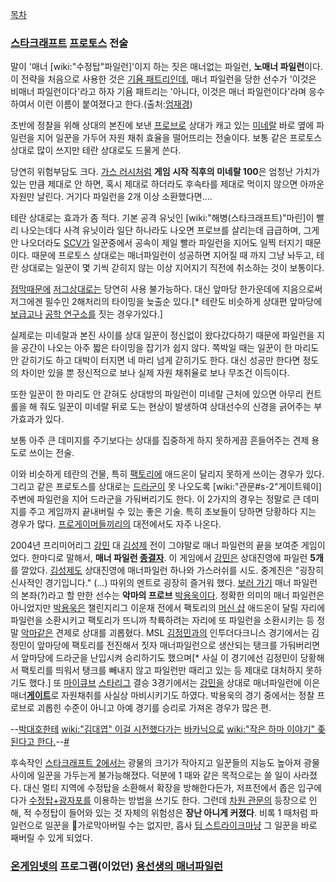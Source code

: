 [[목차]]

=== [[스타크래프트]] [[프로토스]] 전술 ===
말이 '매너 [wiki:"수정탑"파일런]'이지 하는 짓은 매너없는 파일런, '''노매너 파일런'''이다. 이 전략을 처음으로 사용한 것은 [[기욤 패트리]]인데, 매너 파일런을 당한 선수가 '이것은 비매너 파일런이다'라고 하자 기욤 패트리는 '아니다, 이것은 매너 파일런이다'라며 응수하여서 이런 이름이 붙여졌다고 한다.(출처:[[엄재경]]) 

초반에 정찰을 위해 상대의 본진에 보낸 [[프로브]]로 상대가 캐고 있는 [[미네랄]] 바로 옆에 파일런을 지어 일꾼을 가두어 자원 채취 효율을 떨어뜨리는 전술이다. 보통 같은 프로토스 상대로 많이 쓰지만 테란 상대로도 드물게 쓴다.

당연히 위험부담도 크다. [[가스 러시]]처럼 '''게임 시작 직후의 미네랄 100'''은 엄청난 가치가 있는 만큼 제대로 안 하면, 혹시 제대로 하더라도 후속타를 제대로 먹이지 않으면 아까운 자원만 날린다. 거기다 파일런을 2개 이상 소환했다면….

테란 상대로는 효과가 좀 적다. 기본 공격 유닛인 [wiki:"해병(스타크래프트)"마린]이 빨리 나오는데다 사격 유닛이라 일단 하나라도 나오면 프로브를 살리는데 급급하며, 그게 안 나오더라도 [[SCV]]가 일꾼중에서 공속이 제일 빨라 파일런을 지어도 일찍 터지기 때문이다. 때문에 프로토스 상대로는 매너파일런이 성공하면 지어질 때 까지 그냥 놔두고, 테란 상대로는 일꾼이 몇 기씩 갇히지 않는 이상 지어지기 직전에 취소하는 것이 보통이다. 

[[점막]]때문에 [[저그]]상대로는 당연히 사용 불가능하다. 대신 앞마당 한가운데에 지음으로써 저그에겐 필수인 2해처리의 타이밍을 늦출순 있다.[* 테란도 비슷하게 상대편 앞마당에[[보급고]]나 [[공학 연구소]]를 짓는 경우가있다.]

실제로는 미네랄과 본진 사이를 상대 일꾼이 정신없이 왔다갔다하기 때문에 파일런을 지을 공간이 나오는 아주 짧은 타이밍을 잡기가 쉽지 않다. 쪽박일 때는 일꾼이 한 마리도 안 갇히기도 하고 대박이 터지면 네 마리 넘게 갇히기도 한다. 대신 성공만 한다면 정도의 차이만 있을 뿐 정신적으로 보나 실제 자원 채취율로 보나 무조건 이득이다. 

또한 일꾼이 한 마리도 안 갇혀도 상대방의 파일런이 미네랄 근처에 있으면 아무리 컨트롤을 해 줘도 일꾼이 미네랄 뒤로 도는 현상이 발생하여 상대선수의 신경을 긁어주는 부가효과가 있다.

보통 아주 큰 데미지를 주기보다는 상대를 집중하게 하지 못하게끔 흔들어주는 견제 용도로 쓰이는 전술. 

이와 비슷하게 테란의 건물, 특히 [[팩토리]]에 애드온이 달리지 못하게 쓰이는 경우가 있다. 그리고 같은 프로토스를 상대로는 [[드라군]]이 못 나오도록 [wiki:"관문#s-2"게이트웨이] 주변에 파일런을 지어 드라군을 가둬버리기도 한다. 이 2가지의 경우는 정말로 큰 데미지를 주고 게임까지 끝내버릴 수 있는 좋은 기술. 특히 초보들이 당하면 당황하다 지는 경우가 많다. [[프로게이머]]들끼리의 대전에서도 자주 나온다.

2004년 프리미어리그 [[강민]] 대 [[김성제]] 전이 그야말로 매너 파일런의 끝을 보여준 게임이었다. 한마디로 말해서, '''매너 파일런 [[종결자]]'''. 이 게임에서 [[강민]]은 상대진영에 파일런 '''5개'''를 깔았다. [[김성제]]도 상대진영에 매너파일런 하나와 가스러쉬를 시도. 중계진은 "굉장히 신사적인 경기입니다." (...) 따위의 멘트로 굉장히 즐거워 했다. [http://blog.naver.com/chldlfdnd123?Redirect=Log&logNo=100200382861 보러 가기]
매너 파일런의 본좌(?)라고 할 만한 선수는 '''악마의 프로브''' [[박용욱]]이다. 정확한 의미의 매너 파일런은 아니었지만 [[박용욱]]은 챌린지리그 이운재 전에서 팩토리의 [[머신 샵]] 애드온이 달릴 자리에 파일런을 소환시키고 팩토리가 뜨니까 착륙하려는 자리에 또 파일런을 소환시키는 등 정말 [[악마]]같은 견제로 상대를 괴롭혔다. MSL [[김정민]]과의 인투더다크니스 경기에서는 김정민이 앞마당에 팩토리를 전진해서 짓자 매너파일런으로 생산되는 탱크를 가둬버리면서 앞마당에 드라군을 난입시켜 승리하기도 했으며[* 사실 이 경기에선 김정민이 당황해서 팩토리를 띄워서 탱크를 빼내지 않고 파일런만 때리고 있는 등 제대로 대처하지 못하기도 했다.] 또 [[마이큐브]] [[스타리그]] 결승 3경기에서는 [[강민]]을 상대로 매너파일런에 이은 매너'''[[관문|게이트]]'''로 자원채취를 사실상 마비시키기도 하였다. 박용욱의 경기 중에서는 정찰 프로브로 괴롭힌 수준이 아니고 아예 경기를 승리로 가져온 경우가 많은 편.

--[[박대호]]한테 [[wiki:"김대엽" 이걸 시전했다가는]] [[바카닉]]으로 [[wiki:"작은 하마 이야기" 좆된다고 한다.]]--[http://youtu.be/BIEoqeZRqXw #]

후속작인 [[스타크래프트 2]]에서는 광물의 크기가 작아지고 일꾼들의 지능도 높아져 광물 사이에 일꾼을 가두는게 불가능해졌다. 덕분에 1 때와 같은 목적으로는 쓸 일이 사라졌다. 대신 멀티 지역에 수정탑을 소환해서 확장을 방해한다든가, 저프전에서 좁은 입구에다가 [[타워 러시|수정탑+광자포]]를 이용하는 방법을 쓰기도 한다. 그런데 [[차원 관문]]의 등장으로 인해, 적 수정탑이 들어와 있는 것 자체의 위험성은 '''장난 아니게 커졌다'''. 비록 1 때처럼 파일런으로 일꾼을 가로막아버릴 수는 없지만, 흡사 [[딥 스트라이크]]마냥 그 일꾼을 바로 째버릴 수 있게 되었다.
=== [[온게임넷]]의 프로그램(이었던) [[용선생의 매너파일런]] ===
